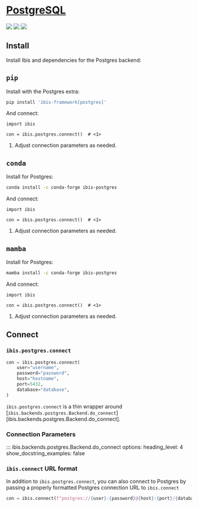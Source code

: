# [PostgreSQL](https://www.postgresql.org/)

![](https://img.shields.io/badge/memtables-fallback-yellow?style=flat-square) ![](https://img.shields.io/badge/inputs-Postgres tables-blue?style=flat-square) ![](https://img.shields.io/badge/outputs-Postgres tables | CSV | pandas | Parquet | PyArrow-orange?style=flat-square)

## Install

Install Ibis and dependencies for the Postgres backend:

::: {.panel-tabset}

## `pip`

Install with the Postgres extra:

```.bash
pip install 'ibis-framework[postgres]'
```

And connect:

```.python
import ibis

con = ibis.postgres.connect()  # <1>
```

1. Adjust connection parameters as needed.

## `conda`

Install for Postgres:

```.bash
conda install -c conda-forge ibis-postgres
```

And connect:

```.python
import ibis

con = ibis.postgres.connect()  # <1>
```

1. Adjust connection parameters as needed.

## `mamba`

Install for Postgres:

```.bash
mamba install -c conda-forge ibis-postgres
```

And connect:

```.python
import ibis

con = ibis.postgres.connect()  # <1>
```

1. Adjust connection parameters as needed.

:::

## Connect

### `ibis.postgres.connect`

```python
con = ibis.postgres.connect(
    user="username",
    password="password",
    host="hostname",
    port=5432,
    database="database",
)
```

::: {.callout-note}
`ibis.postgres.connect` is a thin wrapper around [`ibis.backends.postgres.Backend.do_connect`][ibis.backends.postgres.Backend.do_connect].
:::

### Connection Parameters

<!-- prettier-ignore-start -->
::: ibis.backends.postgres.Backend.do_connect
    options:
      heading_level: 4
      show_docstring_examples: false
<!-- prettier-ignore-end -->

### `ibis.connect` URL format

In addition to `ibis.postgres.connect`, you can also connect to Postgres by
passing a properly formatted Postgres connection URL to `ibis.connect`

```python
con = ibis.connect(f"postgres://{user}:{password}@{host}:{port}/{database}")
```

